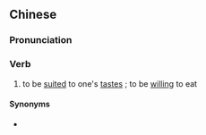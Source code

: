 {{also|吃得来}}
==Chinese==
{{zh-forms|s=吃得来}}

===Pronunciation===
{{zh-pron
|m=chīdelái
|cat=v
}}

===Verb===
{{zh-verb}}

# to be [[suited]] to one's [[taste]]s {{gloss|of food}}; to be [[willing]] to eat

====Synonyms====
* {{zh-l|吃得慣}}